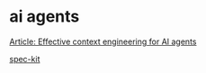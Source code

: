 # ai agents

[Article: Effective context engineering for AI agents](https://www.anthropic.com/engineering/effective-context-engineering-for-ai-agents)

[spec-kit](https://github.com/github/spec-kit)

